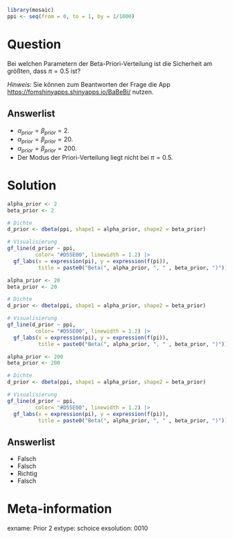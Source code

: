 ```r
library(mosaic)
ppi <- seq(from = 0, to = 1, by = 1/1000)
```

Question
========

Bei welchen Parametern der Beta-Priori-Verteilung ist die Sicherheit am größten, dass $\pi=0.5$ ist?

*Hinweis:* Sie können zum Beantworten der Frage die App <https://fomshinyapps.shinyapps.io/BaBeBi/> nutzen.

Answerlist
----------
* $\alpha_{prior}=\beta_{prior}=2$. 
* $\alpha_{prior}=\beta_{prior}=20$. 
* $\alpha_{prior}=\beta_{prior}=200$.
* Der Modus der Priori-Verteilung liegt nicht bei $\pi=0.5$.


Solution
========

```r
alpha_prior <- 2
beta_prior <- 2

# Dichte
d_prior <- dbeta(ppi, shape1 = alpha_prior, shape2 = beta_prior)

# Visualisierung
gf_line(d_prior ~ ppi,
         color= "#D55E00", linewidth = 1.2) |>
  gf_labs(x = expression(pi), y = expression(f(pi)),
          title = paste0("Beta(", alpha_prior, ", " , beta_prior, ")"))
```

```r
alpha_prior <- 20
beta_prior <- 20

# Dichte
d_prior <- dbeta(ppi, shape1 = alpha_prior, shape2 = beta_prior)

# Visualisierung
gf_line(d_prior ~ ppi,
         color= "#D55E00", linewidth = 1.2) |>
  gf_labs(x = expression(pi), y = expression(f(pi)),
          title = paste0("Beta(", alpha_prior, ", " , beta_prior, ")"))
```

```r
alpha_prior <- 200
beta_prior <- 200

# Dichte
d_prior <- dbeta(ppi, shape1 = alpha_prior, shape2 = beta_prior)

# Visualisierung
gf_line(d_prior ~ ppi,
         color= "#D55E00", linewidth = 1.2) |>
  gf_labs(x = expression(pi), y = expression(f(pi)),
          title = paste0("Beta(", alpha_prior, ", " , beta_prior, ")"))
```

Answerlist
----------
* Falsch
* Falsch
* Richtig
* Falsch


Meta-information
================
exname: Prior 2
extype: schoice
exsolution: 0010
